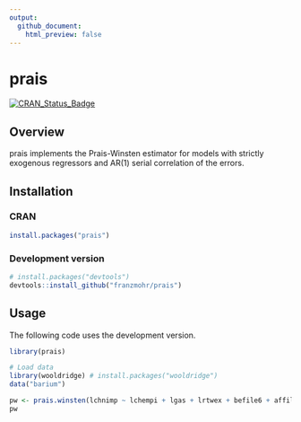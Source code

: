 ```yaml
---
output:
  github_document:
    html_preview: false
---
```


# prais

[![CRAN_Status_Badge](https://www.r-pkg.org/badges/version/prais)](https://cran.r-project.org/package=prais)

## Overview

prais implements the Prais-Winsten estimator for models with strictly exogenous regressors and AR(1) serial correlation of the errors.

## Installation

### CRAN 

```r
install.packages("prais")
```

### Development version

```r
# install.packages("devtools")
devtools::install_github("franzmohr/prais")
```

## Usage

The following code uses the development version.

```r
library(prais)

# Load data
library(wooldridge) # install.packages("wooldridge")
data("barium")

pw <- prais.winsten(lchnimp ~ lchempi + lgas + lrtwex + befile6 + affile6 + afdec6, data = barium)
pw
```
